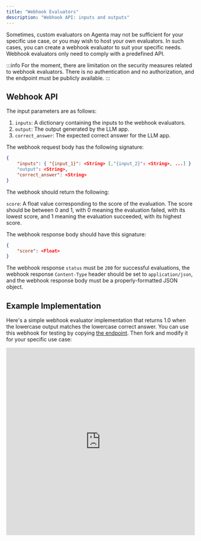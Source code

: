 ```yaml
---
title: "Webhook Evaluators"
description: "Webhook API: inputs and outputs"
---
```


Sometimes, custom evaluators on Agenta may not be sufficient for your specific use case, or you may wish to host your own evaluators. In such cases, you can create a webhook evaluator to suit your specific needs. Webhook evaluators only need to comply with a predefined API.

:::info
For the moment, there are limitation on the security measures related to webhook evaluators. There is no authentication and no authorization, and the endpoint must be publicly available.
:::

## Webhook API

The input parameters are as follows:

1. `inputs`: A dictionary containing the inputs to the webhook evaluators.
2. `output`: The output generated by the LLM app.
3. `correct_answer`: The expected correct answer for the LLM app.

The webhook request body has the following signature:

```json
{
    "inputs": { "{input_1}": <String> [,"{input_2}": <String>, ...] }
    "output": <String>,
    "correct_answer": <String>
}
```

The webhook should return the following:

`score`: A float value corresponding to the score of the evaluation. The
score should be between 0 and 1, with 0 meaning the evaluation failed, with its
lowest score, and 1 meaning the evaluation succeeded, with its highest score.

The webhook response body should have this signature:

```json
{
    "score": <Float>
}
```

The webhook response `status` must be `200` for successful evaluations, the webhook response `Content-Type` header should be set to `application/json`, and the webhook response body must be a properly-formatted JSON object.

## Example Implementation

Here's a simple webhook evaluator implementation that returns 1.0 when the lowercase output matches the lowercase correct answer. You can use this webhook for testing by copying [the endpoint](https://mmabrouk-agenta_webhook_eval.web.val.run). Then fork and modify it for your specific use case:

<iframe
  width="100%"
  height="500px"
  src="https://www.val.town/embed/mmabrouk/agenta_webhook_eval"
  title="Example webhook evaluator"
  frameborder="0"
  allow="web-share"
  allowfullscreen
></iframe>
